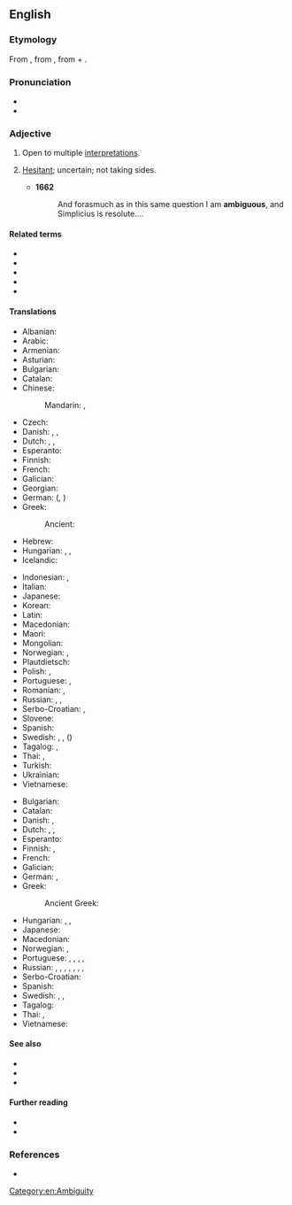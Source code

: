 ==English==

===Etymology===
{{root|en|ine-pro|*h₂en-}}
{{root|en|ine-pro|*h₂eǵ-}}
From {{uder|en|la|ambiguus||moving from side to side, of doubtful nature}}, from {{m|la|ambigere||to go about, wander, doubt}}, from {{m|la|ambi-||around, about, on both sides}} + {{m|la|agere||to drive, move}}.

===Pronunciation===
* {{IPA|en|/æmˈbɪɡjuəs/}}
* {{audio|en|en-us-ambiguous.ogg|Audio (US)}}

===Adjective===
{{en-adj}}

# Open to multiple [[interpretation]]s.
#: {{syn|en|equivocal}}
#: {{ant|en|unambiguous}}
#: {{ux|en|The politician was criticized for his '''ambiguous''' statements and lack of precision.}}
# {{lb|en|obsolete|of persons}} [[hesitant|Hesitant]]; uncertain; not taking sides.
#* '''1662''' {{w|Thomas Salusbury}}
#*: And forasmuch as in this same question I am '''ambiguous''', and Simplicius is resolute....

====Related terms====
* {{l|en|ambages}}
* {{l|en|ambiguity}}
* {{l|en|ambiguate}}
* {{l|en|ambiguation}}
* {{l|en|disambiguation}}

====Translations====
{{trans-top|open to multiple interpretations}}
* Albanian: {{t|sq|i dykuptueshëm}}
* Arabic: {{t|ar|غَامِض}}
* Armenian: {{t+|hy|երկիմաստ|sc=Armn}}
* Asturian: {{t|ast|ambiguu}}
* Bulgarian: {{t+|bg|двусмислен}}
* Catalan: {{t+|ca|ambigu}}
* Chinese:
*: Mandarin: {{t+|cmn|模稜兩可}}, {{t+|cmn|模稜两可|tr=móléng liǎngkě}}
* Czech: {{t+|cs|mnohoznačný|m}}
* Danish: {{t+|da|tvetydig}}, {{t+|da|flertydig}}, {{t|da|dobbelttydig}}
* Dutch: {{t+|nl|meerduidig}}, {{t+|nl|dubbelzinnig}}, {{t+|nl|ambigu}}
* Esperanto: {{t+|eo|ambigua}}
* Finnish: {{t|fi|tulkinnanvarainen}}
* French: {{t+|fr|ambigu}}
* Galician: {{t|gl|ambiguo}}
* Georgian: {{t|ka|ორაზროვანი}}
* German: {{t+|de|mehrdeutig}} ({{t+|de|doppeldeutig}}, {{t+|de|zweideutig}})
* Greek:
*: Ancient: {{t|grc|ἀμφίβολος}}
* Hebrew: {{t|he|דו משמעי|m|tr=du mashmaí}}
* Hungarian: {{t|hu|többértelmű}}, {{t+|hu|kétértelmű}}, {{t|hu|[[nem]] [[egyértelmű]]}}
* Icelandic: {{t|is|óskýr}}
{{trans-mid}}
* Indonesian: {{t+|id|rancu}}, {{t+|id|kabur}}
* Italian: {{t+|it|ambiguo|m}}
* Japanese: {{t+|ja|曖昧|alt=曖昧な|tr=aimai na|sc=Jpan}}
* Korean: {{t|ko|모호한}}
* Latin: {{t|la|ambiguus}}
* Macedonian: {{t|mk|двосмислен|m}}
* Maori: {{t|mi|rangirua}}
* Mongolian: {{t-needed|mn}}
* Norwegian: {{t|no|flertydig}}, {{t+|no|tvetydig}}
* Plautdietsch: {{t|pdt|dobbeldiedent}}
* Polish: {{t+|pl|wieloznaczny}}, {{t+|pl|dwuznaczny}}
* Portuguese: {{t+|pt|ambíguo}}, {{t+|pt|dúbio}}
* Romanian: {{t+|ro|ambiguu}}, {{t|ro|cu multe sensuri}}
* Russian: {{t+|ru|двусмы́сленный}}, {{t+|ru|неоднозначный}}, {{t+|ru|многозначный}}
* Serbo-Croatian: {{t+|sh|višeznačan|m}}, {{t+|sh|dvosmislen|m}}
* Slovene: {{t|sl|dvoumen}}
* Spanish: {{t+|es|ambiguo}}
* Swedish: {{t+|sv|tvetydig}}, {{t+|sv|dubbeltydig}}, ({{t+|sv|osäker}})
* Tagalog: {{t|tl|talohimig}}, {{t|tl|taluhimig}}
* Thai: {{t+|th|คลุมเครือ|tr=klum kreua}}, {{t+|th|กำกวม}}
* Turkish: {{t+|tr|belirsiz}}
* Ukrainian: {{t+|uk|багатозначний}}
* Vietnamese: {{t-needed|vi}}
{{trans-bottom}}

{{trans-top|vague and unclear}}
* Bulgarian: {{t+|bg|неясен}}
* Catalan: {{t+|ca|ambigu}}
* Danish: {{t+|da|dunkel}}, {{t|da|forblommet}}
* Dutch: {{t+|nl|vaag}}, {{t+|nl|onduidelijk}}, {{t+|nl|ambigu}}
* Esperanto: {{t+|eo|ambigua}}
* Finnish: {{t+|fi|epäselvä}}, {{t|fi|moniselitteinen}}
* French: {{t+|fr|ambigu|m}}
* Galician: {{t|gl|ambiguo}}
* German: {{t+|de|unklar}}, {{t+|de|vage}}
* Greek:
*: Ancient Greek: {{t|grc|ἀμφίβολος}}
{{trans-mid}}
* Hungarian: {{t+|hu|félreérthető}}, {{t+|hu|kétértelmű}}, {{t+|hu|homályos}}
* Japanese: {{t+|ja|曖昧|alt=曖昧な|tr=aimai na|sc=Jpan}}
* Macedonian: {{t|mk|нејасен|m}}
* Norwegian: {{t|no|vag}}, {{t+|no|uklar}}
* Portuguese: {{t+|pt|ambíguo}}, {{t+|pt|dúbio}}, {{t+|pt|vago}}, {{t+|pt|indefinido}}, {{t+|pt|impreciso}}
* Russian: {{t+|ru|двусмысленный}}, {{t+|ru|неясный}}, {{t+|ru|неопределённый}}, {{t+|ru|неоднозначный}}, {{t+|ru|сомнительный}}, {{t+|ru|путанный}}, {{t+|ru|нечёткий}}, {{t+|ru|противоречивый}}
* Serbo-Croatian: {{t+|sh|nejasan|m}}
* Spanish: {{t+|es|ambiguo}}
* Swedish: {{t+|sv|vag}}, {{t+|sv|dunkel}}, {{t+|sv|svävande}}
* Tagalog: {{t|tl|talohimig}}
* Thai: {{t+|th|คลุมเครือ}}, {{t+|th|กำกวม}}
* Vietnamese: {{t+|vi|mơ hồ}}
{{trans-bottom}}

====See also====
* {{l|en|contradictory}}
* {{l|en|mistakable}}
* {{l|en|confusing}}

====Further reading====
* {{R:Webster 1913}}
* {{R:Century 1911}}

===References===
* {{R:OED2}}

[[Category:en:Ambiguity]]